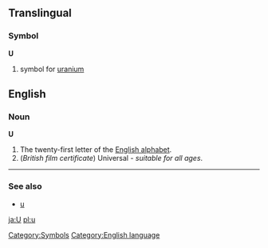==Translingual==
===Symbol===
'''U'''
#{{chemistry}} symbol for [[uranium]]
[[Category:Symbols]]

==English==
[[Category:English language]]
===Noun===
'''U'''

#The twenty-first letter of the [[Appendix:English alphabet|English alphabet]].
#(''British film certificate'') Universal - ''suitable for all ages''.

----
===See also===
*[[u]]


[[ja:U]]
[[pl:u]]